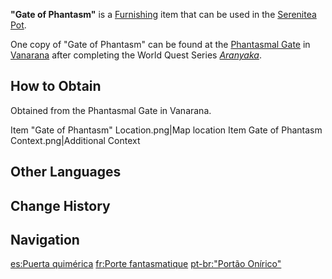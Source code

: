 {{Furnishing Infobox
|id             = 371234
|image          = Item Gate of Phantasm.png
|category       = Courtyard
|subcategory    = Courtyard Wall
|quality        = 4
|adeptal_energy = 90
|load           = 315
|reduced_load   = 315
|description    = The [[Phantasmal Gate]] located at the center of [[Vanarana (Subarea)|Vanarana]].<br>Sometimes, [[Aranara]] use such mysterious items to protect their dreams from being disturbed. Nevertheless, after many moons, many dreams have also dissipated like bubbles in the sun, leaving only doors that lead to now-defunct dreams and fantasies scattered across the forest.<br>Place this one in the Serenitea Pot and it will help you protect the Realm Within, even if just a bit.
|mention        = Aranara
|source1        = Phantasmal gate in [[Vanarana (Subarea)|Vanarana]] after completing ''[[Aranyaka]]''
|limited        = 1
}}
'''"Gate of Phantasm"''' is a [[Furnishing]] item that can be used in the [[Serenitea Pot]].

One copy of "Gate of Phantasm" can be found at the [[Phantasmal Gate]] in [[Vanarana (Subarea)|Vanarana]] after completing the World Quest Series ''[[Aranyaka]]''.

==How to Obtain==
Obtained from the Phantasmal Gate in Vanarana.
<gallery>
Item "Gate of Phantasm" Location.png|Map location
Item Gate of Phantasm Context.png|Additional Context
</gallery>

==Other Languages==
{{Other Languages
|en      = "Gate of Phantasm"
|zhs     = 「幻梦的门扉」
|zhs_rm  = "Huànmèng de Ménfēi"
|zht     = 「幻夢的門扉」
|zht_rm  = "Huànmèng de Ménfēi"
|zh_tl   = "Gate of Phantasm"
|ja      = 「幻夢ノ門扉」
|ja_rm   = "Genmu no Monpi"
|ja_tl   = "Gate of Phantasm"
|ko      = 「환몽의 대문」
|ko_rm   = "Hwanmong-ui Daemun"
|ko_tl   = "Gate of an Empty Dream"
|es      = Puerta quimérica
|es_tl   = Chimeric Gate
|fr      = Porte fantasmatique
|fr_tl   = Phantasmal Gate
|ru      = Врата фантазмов
|ru_tl   = Gate of Phantasm
|th      = "บานประตูแห่งห้วงมายา"
|th_rm   = "Barn Pra Tu haeng Huang Ma Ya"
|th_tl   = 
|vi      = Cánh Cổng Ảo Mộng
|vi_tl   = 
|de      = „Tor der Fantasie“
|de_tl   = "Gate of Fantasy"
|id      = Gerbang Fantasi
|id_tl   = Fantasy Gate
|pt      = "Portão Onírico"
|pt_tl   = 
|tr      = "Tayf Kapısı"
|tr_tl   = "Gate of Phantasm"
|it      = Porta fantasmica
|it_tl   = Phantasmic Door
}}

==Change History==
{{Change History|3.0}}

==Navigation==
{{Furnishing Navbox|exterior}}

[[es:Puerta quimérica]]
[[fr:Porte fantasmatique]]
[[pt-br:"Portão Onírico"]]